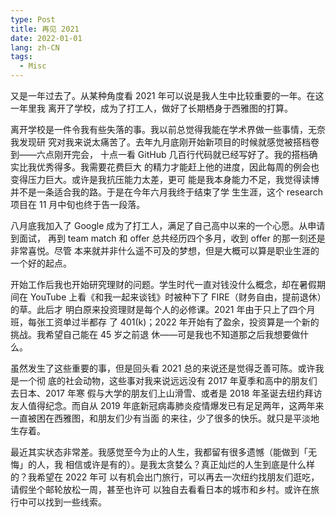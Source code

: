 ```yaml
---
type: Post
title: 再见 2021
date: 2022-01-01
lang: zh-CN
tags:
  - Misc
---
```


又是一年过去了。从某种角度看 2021 年可以说是我人生中比较重要的一年。在这一年里我
离开了学校，成为了打工人，做好了长期栖身于西雅图的打算。

离开学校是一件令我有些失落的事。我以前总觉得我能在学术界做一些事情，无奈我发现研
究对我来说太痛苦了。去年九月底刚开始新项目的时候就感觉被搭档卷到——六点刚开完会，
十点一看 GitHub 几百行代码就已经写好了。我的搭档确实比我优秀得多。我需要花费巨大
的精力才能赶上他的进度，因此每周的例会也变得压力巨大。或许是我抗压能力太差，更可
能是我本身能力不足，我觉得读博并不是一条适合我的路。于是在今年六月我终于结束了学
生生涯，这个 research 项目在 11 月中旬也终于告一段落。

八月底我加入了 Google 成为了打工人，满足了自己高中以来的一个心愿。从申请到面试，
再到 team match 和 offer 总共经历四个多月，收到 offer 的那一刻还是非常喜悦。尽管
本来就并非什么遥不可及的梦想，但是大概可以算是职业生涯的一个好的起点。

开始工作后我也开始研究理财的问题。学生时代一直对钱没什么概念，却在暑假期间在
YouTube 上看《和我一起来谈钱》时被种下了 FIRE（财务自由，提前退休）的草。此后才
明白原来投资理财是每个人的必修课。2021 年由于只上了四个月班，每张工资单过半都存
了 401(k)；2022 年开始有了盈余，投资算是一个新的挑战。我希望自己能在 45 岁之前退
休——可是我也不知道那之后我想要做什么。

虽然发生了这些重要的事，但是回头看 2021 总的来说还是觉得乏善可陈。或许我是一个彻
底的社会动物，这些事对我来说远远没有 2017 年夏季和高中的朋友们去日本、2017 年寒
假与大学的朋友们上山滑雪、或者是 2018 年圣诞去纽约拜访友人值得纪念。而自从 2019
年底新冠病毒肺炎疫情爆发已有足足两年，这两年来一直被困在西雅图，和朋友们少有当面
的来往，少了很多的快乐。就只是平淡地生存着。

最近其实状态非常差。我感觉至今为止的人生，我都留有很多遗憾（能做到「无悔」的人，我
相信或许是有的）。是我太贪婪么？真正灿烂的人生到底是什么样的？我希望在 2022 年可
以有机会出门旅行，可以再去一次纽约找朋友们逛吃，请假坐个邮轮放松一周，甚至也许可
以独自去看看日本的城市和乡村。或许在旅行中可以找到一些线索。

